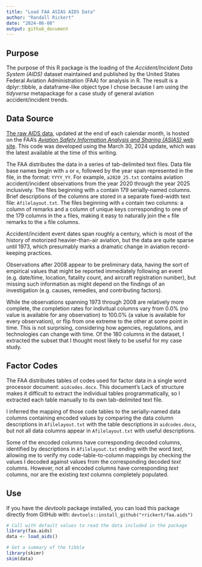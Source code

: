 ```yaml
---
title: "Load FAA ASIAS AIDS Data"
author: "Randall Rickert"
date: "2024-06-08"
output: github_document
---
```


## Purpose

The purpose of this R package is the loading of the *Accident/Incident Data System (AIDS)* dataset maintained and published by the United States Federal Aviation Administration (FAA) for analysis in R. The result is a dplyr::tibble, a dataframe-like object type I chose because I am using the _tidyverse_ metapackage for a case study of general aviation accident/incident trends.

## Data Source

[The raw AIDS data](https://www.asias.faa.gov/apex/f?p=100:189:::NO), updated at the end of each calendar month, is hosted on the FAA's [*Aviation Safety Information Analysis and Sharing (ASIAS)* web site](https://www.asias.faa.gov/). This code was developed using the March 30, 2024 update, which was the latest available at the time of this writing.

The FAA distributes the data in a series of tab-delimited text files. Data file base names begin with `a` or `e`, followed by the year span represented in the file, in the format: `YYYY_YY`. For example, `a2020_25.txt` contains aviation accident/incident observations from the year 2020 through the year 2025 inclusively. The files beginning with `a` contain 179 serially-named columns. Brief descriptions of the columns are stored in a separate fixed-width text file: `Afilelayout.txt`. The files beginning with `e` contain two columns: a column of remarks and a column of unique keys corresponding to one of the 179 columns in the `a` files, making it easy to naturally join the `e` file remarks to the `a` file columns.

Accident/incident event dates span roughly a century, which is most of the history of motorized heavier-than-air aviation, but the data are quite sparse until 1973, which presumably marks a dramatic change in aviation record-keeping practices.

Observations after 2008 appear to be preliminary data, having the sort of empirical values that might be reported immediately following an event (e.g. date/time, location, fatality count, and aircraft registration number), but missing such information as might depend on the findings of an investigation (e.g. causes, remedies, and contributing factors).

While the observations spanning 1973 through 2008 are relatively more complete, the completion rates for indivitual columns vary from 0.0% (no value is available for any observation) to 100.0% (a value is available for every observation), or flip from one extreme to the other at some point in time. This is not surprising, considering how agencies, regulations, and technologies can change with time. Of the 180 columns in the dataset, I extracted the subset that I thought most likely to be useful for my case study.

## Factor Codes

The FAA distributes tables of codes used for factor data in a single word processor document: `aidcodes.docx`. This document's Lack of structure makes it difficult to extract the individual tables programmatically, so I extracted each table manually to its own tab-delimited text file.

I inferred the mapping of those code tables to the serially-named data columns containing encoded values by comparing the data column descriptions in `Afilelayout.txt` with the table descriptions in `aidcodes.docx`, but not all data columns appear in `Afilelayout.txt` with useful descriptions.

Some of the encoded columns have corresponding decoded columns, identified by descriptions in `Afilelayout.txt` ending with the word _text_, allowing me to verify my code-table-to-column mappings by checking the values I decoded against values from the corresponding decoded _text_ columns. However, not all encoded columns have corresponding _text_ columns, nor are the existing _text_ columns completely populated.

## Use

If you have the _devtools_ package installed, you can load this package directly from GitHub with: `devtools::install_github("rrickert/faa.aids")`

```r
# Call with default values to read the data included in the package
library(faa.aids)
data <- load_aids()

# Get a summary of the tibble
library(skimr)
skim(data)
```